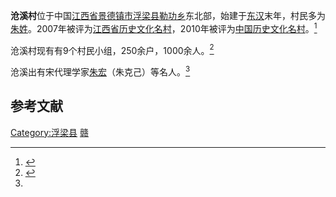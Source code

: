 '''沧溪村'''位于中国[[江西省|江西省]][[景德镇市|景德镇市]][[浮梁县|浮梁县]][[勒功乡|勒功乡]]东北部，始建于[[东汉|东汉]]末年，村民多为[[朱姓|朱姓]]。2007年被评为[[江西省历史文化名村|江西省历史文化名村]]，2010年被评为[[中国历史文化名村|中国历史文化名村]]。<ref>{{cite web |title=朱宏故里江西浮梁沧溪村成“中国历史文化名村” |publisher=中国新闻网 |url=http://www.chinanews.com/cul/2010/12-13/2719216.shtml |date=2010-12-13 |accessdate=2011-03-19 |archive-date=2016-03-05 |archive-url=https://web.archive.org/web/20160305054305/http://www.chinanews.com/cul/2010/12-13/2719216.shtml |dead-url=no }}</ref>

沧溪村现有有9个村民小组，250余户，1000余人。<ref name="中国广播网">{{cite web |title=阳光普照历史文化村 走进沧溪村 |publisher=中国广播网 |url=http://www.cnr.cn/jx/gdfq/gdzl/201011/t20101104_507271064.html |date=2010-11-04 |accessdate=2011-03-19}}</ref>

沧溪出有宋代理学家[[朱宏|朱宏]]（朱克己）等名人。<ref name="中国广播网"/>

==参考文献==
{{reflist}}

{{中国历史文化名村}}

{{coord|29|47|32|N|117|19|14|E|display=title|scale:100000}}
{{DEFAULTSORT:C}} 
[[Category:浮梁县|Category:浮梁县]]
[[Category:中国历史文化名村|赣]]